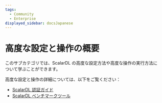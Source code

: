 ```yaml
---
tags:
  - Community
  - Enterprise
displayed_sidebar: docsJapanese
---
```


# 高度な設定と操作の概要


<TranslationBanner />

このサブカテゴリでは、ScalarDL の高度な設定方法や高度な操作の実行方法について学ぶことができます。

高度な設定と操作の詳細については、以下をご覧ください：

- [ScalarDL 認証ガイド](authentication.mdx)
- [ScalarDL ベンチマークツール](scalardl-benchmarks/README.mdx)

